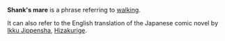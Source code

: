 '''Shank's mare''' is a phrase referring to [[walking]].  

It can also refer to the English translation of the Japanese comic novel by [[Ikku Jippensha]], [[Hizakurige]].  


{{disambig}}